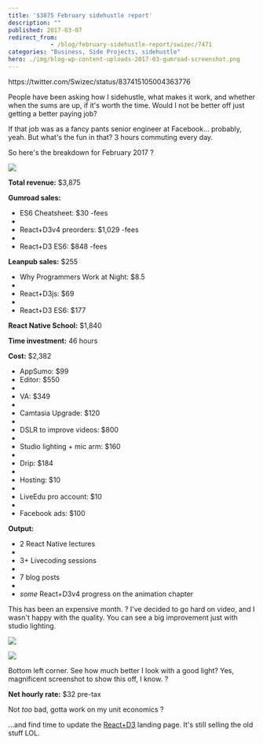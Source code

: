 ```yaml
---
title: '$3875 February sidehustle report'
description: ""
published: 2017-03-07
redirect_from: 
            - /blog/february-sidehustle-report/swizec/7471
categories: "Business, Side Projects, sidehustle"
hero: ./img/blog-wp-content-uploads-2017-03-gumroad-screenshot.png
---
```

https&#x3A;//twitter.com/Swizec/status/837415105004363776



People have been asking how I sidehustle, what makes it work, and whether when the sums are up, if it's worth the time. Would I not be better off just getting a better paying job?



If that job was as a fancy pants senior engineer at Facebook… probably, yeah. But what's the fun in that? 3 hours commuting every day.



So here's the breakdown for February 2017 ?



![](./img/blog-wp-content-uploads-2017-03-gumroad-screenshot.png)



**Total revenue:** $3,875



**Gumroad sales:**



- ES6 Cheatsheet: $30 -fees
-
- React+D3v4 preorders: $1,029 -fees
-
- React+D3 ES6: $848 -fees





**Leanpub sales:** $255



- Why Programmers Work at Night: $8.5
-
- React+D3js: $69
-
- React+D3 ES6: $177



**React Native School:** $1,840



**Time investment:** 46 hours



**Cost:** $2,382



- AppSumo: $99
- Editor: $550
-
- VA: $349
-
- Camtasia Upgrade: $120
-
- DSLR to improve videos: $800
-
- Studio lighting + mic arm: $160
-
- Drip: $184
-
- Hosting: $10
-
- LiveEdu pro account: $10
-
- Facebook ads: $100



**Output:**



- 2 React Native lectures
-
- 3+ Livecoding sessions
-
- 7 blog posts
-
- _some_ React+D3v4 progress on the animation chapter



This has been an expensive month. ? I've decided to go hard on video, and I wasn't happy with the quality. You can see a big improvement just with studio lighting.



![](./img/blog-wp-content-uploads-2017-03-swizec-without-lighting.png)



![](./img/blog-wp-content-uploads-2017-03-swizec-with-lighting.png)



Bottom left corner. See how much better I look with a good light? Yes, magnificent screenshot to show this off, I know. ?



**Net hourly rate:** $32 pre-tax



Not _too_ bad, gotta work on my unit economics ?



…and find time to update the [React+D3](https://swizec.com/reactd3js) landing page. It's still selling the old stuff LOL.